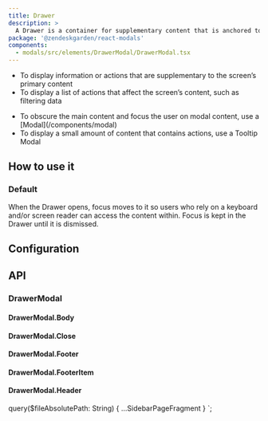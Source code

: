 ```yaml
---
title: Drawer
description: >
  A Drawer is a container for supplementary content that is anchored to the edge of a page.
package: '@zendeskgarden/react-modals'
components:
  - modals/src/elements/DrawerModal/DrawerModal.tsx
---
```


<Usage>
  <Use>
    <ul>
      <li>
        To display information or actions that are supplementary to the screen’s primary content
      </li>
      <li>To display a list of actions that affect the screen’s content, such as filtering data</li>
    </ul>
  </Use>
  <Misuse>
    <ul>
      <li>
        <Markdown>
          To obscure the main content and focus the user on modal content, use a
          [Modal](/components/modal)
        </Markdown>
      </li>
      <li>
        <Markdown>
          To display a small amount of content that contains actions, use a Tooltip Modal
        </Markdown>
      </li>
    </ul>
  </Misuse>
</Usage>

## How to use it

### Default

When the Drawer opens, focus moves to it so users who rely on a keyboard and/or
screen reader can access the content within. Focus is kept in the Drawer until
it is dismissed.


<CodeExample code={DefaultCode}>
  <Default />
</CodeExample>

## Configuration

<Configuration reactPackage={props.data.mdx.package} components={props.data.mdx.components} />

## API

### DrawerModal

<PropSheet components={props.data.mdx.components} componentName="drawermodal" />

#### DrawerModal.Body

#### DrawerModal.Close

#### DrawerModal.Footer

#### DrawerModal.FooterItem

#### DrawerModal.Header


  query($fileAbsolutePath: String) {
    ...SidebarPageFragment
  }
`;
